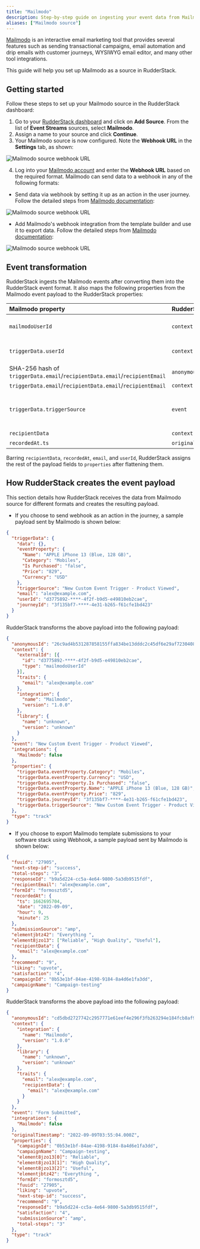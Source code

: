 ```yaml
---
title: "Mailmodo"
description: Step-by-step guide on ingesting your event data from Mailmodo into RudderStack.
aliases: ["Mailmodo source"]
---
```


[Mailmodo](https://www.mailmodo.com/) is an interactive email marketing tool that provides several features such as sending transactional campaigns, email automation and drip emails with customer journeys, WYSIWYG email editor, and many other tool integrations.

This guide will help you set up Mailmodo as a source in RudderStack.

## Getting started

Follow these steps to set up your Mailmodo source in the RudderStack dashboard:

1. Go to your [RudderStack dashboard](https://app.rudderstack.com/) and click on **Add Source**. From the list of **Event Streams** sources, select **Mailmodo**.
2. Assign a name to your source and click **Continue**.
3. Your Mailmodo source is now configured. Note the **Webhook URL** in the **Settings** tab, as shown:

<img src="../../../assets/event-stream-sources/Mailmodo-2.png" alt="Mailmodo source webhook URL" />

4. Log into your <a href="https://manage.mailmodo.com/auth/logi">Mailmodo account</a> and enter the **Webhook URL** based on the required format. Mailmodo can send data to a webhook in any of the following formats:    

- Send data via webhook by setting it up as an action in the user journey. Follow the detailed steps from [Mailmodo documentation](https://support.mailmodo.com/support/solutions/articles/84000365396-send-webhook-as-an-action-in-the-journey):

<img src="../../../assets/event-stream-sources/webhook_url_1.png" alt="Mailmodo source webhook URL" />

- Add Mailmodo's webhook integration from the template builder and use it to export data. Follow the detailed steps from [Mailmodo documentation](https://support.mailmodo.com/support/solutions/articles/84000351525-exporting-mailmodo-template-submissions-to-your-software-stack-using-webhook):

<img src="../../../assets/event-stream-sources/webhook_url_2.png" alt="Mailmodo source webhook URL" />

## Event transformation

RudderStack ingests the Mailmodo events after converting them into the RudderStack event format. It also maps the following properties from the Mailmodo event payload to the RudderStack properties:

| Mailmodo property  | RudderStack property| Notes |
| :------------------ | :------------- |:------------- |
| `mailmodoUserId`  | `context.externalId[0].type`    | Only when [webhook is set up as an action in the user journey](https://support.mailmodo.com/support/solutions/articles/84000365396-send-webhook-as-an-action-in-the-journey). |
| `triggerData.userId`        | `context.externalId[0].value`        | Only when [webhook is set up as an action in the user journey](https://support.mailmodo.com/support/solutions/articles/84000365396-send-webhook-as-an-action-in-the-journey). |
| SHA-256 hash of `triggerData.email`/`recipientData.email`/`recipientEmail` | `anonymousId`        | -|
| `triggerData.email`/`recipientData.email`/`recipientEmail` | `context.traits.email`        | -|
| `triggerData.triggerSource`     | `event`   | If `triggerData.triggerSource` is not present, the event name is sent as **Form Submitted**.  |
| `recipientData`    | `context.traits`  | - |
| `recordedAt.ts`     | `originalTimestamp`   |- |

<div class="infoBlock">
Barring <code class="inline-code">recipientData</code>, <code class="inline-code">recordedAt</code>, <code class="inline-code">email</code>, and <code class="inline-code">userId</code>, RudderStack assigns the rest of the payload fields to <code class="inline-code">properties</code> after flattening them.
</div>

## How RudderStack creates the event payload

This section details how RudderStack receives the data from Mailmodo source for different formats and creates the resulting payload.

- If you choose to send webhook as an action in the journey, a sample payload sent by Mailmodo is shown below:

```json
{
  "triggerData": {
    "data": {},
    "eventProperty": {
      "Name": "APPLE iPhone 13 (Blue, 128 GB)",
      "Category": "Mobiles",
      "Is Purchased": "false",
      "Price": "829",
      "Currency": "USD"
    },
    "triggerSource": "New Custom Event Trigger - Product Viewed",
    "email": "alex@example.com",
    "userId": "d3775892-****-4f2f-b9d5-e49810eb2cae",
    "journeyId": "3f135bf7-****-4e31-b265-f61cfe1bd423"
  }
}
```

RudderStack transforms the above payload into the following payload:

```json
{
  "anonymousId": "26c9ad4b531287858155ffa834be13dddc2c45df6e29af7230408953d732dd92",
  "context": {
    "externalId": [{
      "id": "d3775892-****-4f2f-b9d5-e49810eb2cae",
      "type": "mailmodoUserId"
    }],
    "traits": {
      "email": "alex@example.com"
    },
    "integration": {
      "name": "Mailmodo",
      "version": "1.0.0"
    },
    "library": {
      "name": "unknown",
      "version": "unknown"
    }
  },
  "event": "New Custom Event Trigger - Product Viewed",
  "integrations": {
    "Mailmodo": false
  },
  "properties": {
    "triggerData.eventProperty.Category": "Mobiles",
    "triggerData.eventProperty.Currency": "USD",
    "triggerData.eventProperty.Is Purchased": "false",
    "triggerData.eventProperty.Name": "APPLE iPhone 13 (Blue, 128 GB)",
    "triggerData.eventProperty.Price": "829",
    "triggerData.journeyId": "3f135bf7-****-4e31-b265-f61cfe1bd423",
    "triggerData.triggerSource": "New Custom Event Trigger - Product Viewed"
  },
  "type": "track"
}
```


- If you choose to export Mailmodo template submissions to your software stack using Webhook, a sample payload sent by Mailmodo is shown below:

```json
{
  "fuuid": "27905",
  "next-step-id": "success",
  "total-steps": "3",
  "responseId": "b9a5d224-cc5a-4e64-9800-5a3db9515fdf",
  "recipientEmail": "alex@example.com",
  "formId": "formosztd5",
  "recordedAt": {
    "ts": 1662695704,
    "date": "2022-09-09",
    "hour": 9,
    "minute": 25
  },
  "submissionSource": "amp",
  "elementjbtz42": "Everything ",
  "element8jzo13": ["Reliable", "High Quality", "Useful"],
  "recipientData": {
    "email": "alex@example.com"
  },
  "recommend": "9",
  "liking": "upvote",
  "satisfaction": "4",
  "campaignId": "0b53e1bf-84ae-4198-9184-8a4d6e1fa3dd",
  "campaignName": "Campaign-testing"
}
```

RudderStack transforms the above payload into the following payload:

```json
{
  "anonymousId": "cd5dbd2727742c2957771e61eef4e296f3fb263294e184fcb8af98b7ccd372c7",
  "context": {
    "integration": {
      "name": "Mailmodo",
      "version": "1.0.0"
    },
    "library": {
      "name": "unknown",
      "version": "unknown"
    },
    "traits": {
      "email": "alex@example.com",
      "recipientData": {
        "email": "alex@example.com"
      }
    }
  },
  "event": "Form Submitted",
  "integrations": {
    "Mailmodo": false
  },
  "originalTimestamp": "2022-09-09T03:55:04.000Z",
  "properties": {
    "campaignId": "0b53e1bf-84ae-4198-9184-8a4d6e1fa3dd",
    "campaignName": "Campaign-testing",
    "element8jzo13[0]": "Reliable",
    "element8jzo13[1]": "High Quality",
    "element8jzo13[2]": "Useful",
    "elementjbtz42": "Everything ",
    "formId": "formosztd5",
    "fuuid": "27905",
    "liking": "upvote",
    "next-step-id": "success",
    "recommend": "9",
    "responseId": "b9a5d224-cc5a-4e64-9800-5a3db9515fdf",
    "satisfaction": "4",
    "submissionSource": "amp",
    "total-steps": "3"
  },
  "type": "track"
}
```